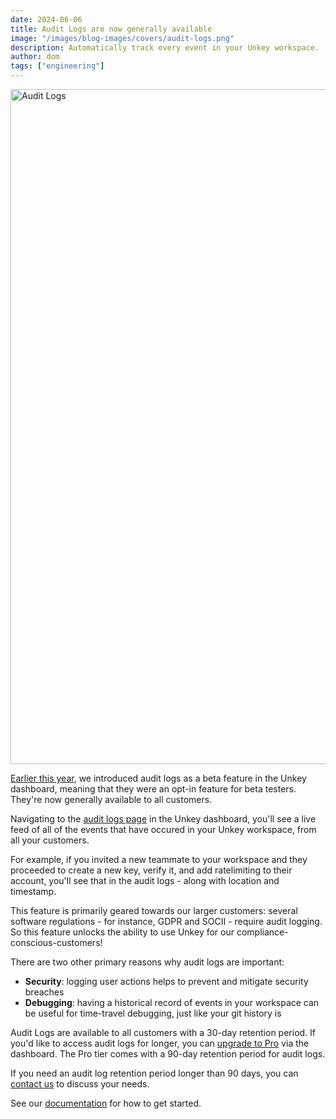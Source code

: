```yaml
---
date: 2024-06-06
title: Audit Logs are now generally available
image: "/images/blog-images/covers/audit-logs.png"
description: Automatically track every event in your Unkey workspace.
author: dom
tags: ["engineering"]
---
```


<Image src="/images/blog-images/audit-logs/auditlogsscreen.png" alt="Audit Logs" width="1920" height="1080"/>

[Earlier this year](https://www.unkey.com/changelog#2024-01-19), we introduced audit logs as a beta feature in the Unkey dashboard, meaning that they were an opt-in
feature for beta testers. They're now generally available to all customers.

Navigating to the [audit logs page](https://app.unkey.com/audit/) in the Unkey dashboard, you'll see a live feed of all of the events that have 
occured in your Unkey workspace, from all your customers. 

For example, if you invited a new teammate to your workspace and they proceeded to create a new key, verify it, and 
add ratelimiting to their account, you'll see that in the audit logs - along with location and timestamp.

This feature is primarily geared towards our larger customers: several software regulations - for instance, GDPR and SOCII -
require audit logging. So this feature unlocks the ability to use Unkey for our compliance-conscious-customers!

There are two other primary reasons why audit logs are important:

- **Security**: logging user actions helps to prevent and mitigate security breaches
- **Debugging**: having a historical record of events in your workspace can be useful for time-travel debugging, just like your git history is

Audit Logs are available to all customers with a 30-day retention period. If you'd like to access audit logs for longer, you can [upgrade
to Pro](https://app.unkey.com/settings/billing) via the dashboard. The Pro tier comes with a 90-day retention period for
audit logs.

If you need an audit log retention period longer than 90 days, you can [contact us](https://www.unkey.com/pricing) to discuss your needs.

See our [documentation](https://www.unkey.com/docs/audit-log/introduction) for how to get started.
